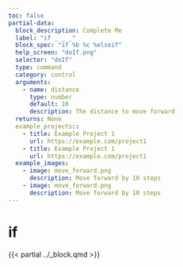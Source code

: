 ```yaml
---
toc: false
partial-data:
  block_description: Complete Me
  label: "if _ _ _"
  block_spec: "if %b %c %elseif"
  help_screen: "doIf.png"
  selector: "doIf"
  type: command
  category: control
  arguments:
    - name: distance
      type: number
      default: 10
      description: The distance to move forward
  returns: None
  example_projects::
    - title: Example Project 1
      url: https://example.com/project1
    - title: Example Project 1
      url: https://example.com/project1
  example_images:
    - image: move_forward.png
      description: Move forward by 10 steps
    - image: move_forward.png
      description: Move forward by 10 steps
---
```


# if   {.unnumbered}

{{< partial ../_block.qmd >}}
